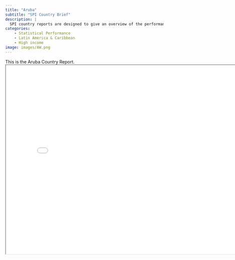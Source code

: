 ```yaml
---
title: "Aruba"
subtitle: "SPI Country Brief"
description: |
  SPI country reports are designed to give an overview of the performance of Aruba.
categories:
    - Statistical Performance
    - Latin America & Caribbean
    - High income
image: images/AW.png
---
```


This is the Aruba Country Report.
<iframe src="charts/Aruba_chart.html" width="800" height="600"></iframe>

